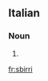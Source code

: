 ==Italian==

===Noun===
{{head|it|plural}} {{m}}

# {{plural of|sbirro|lang=it|nocat=1}}

[[fr:sbirri]]
